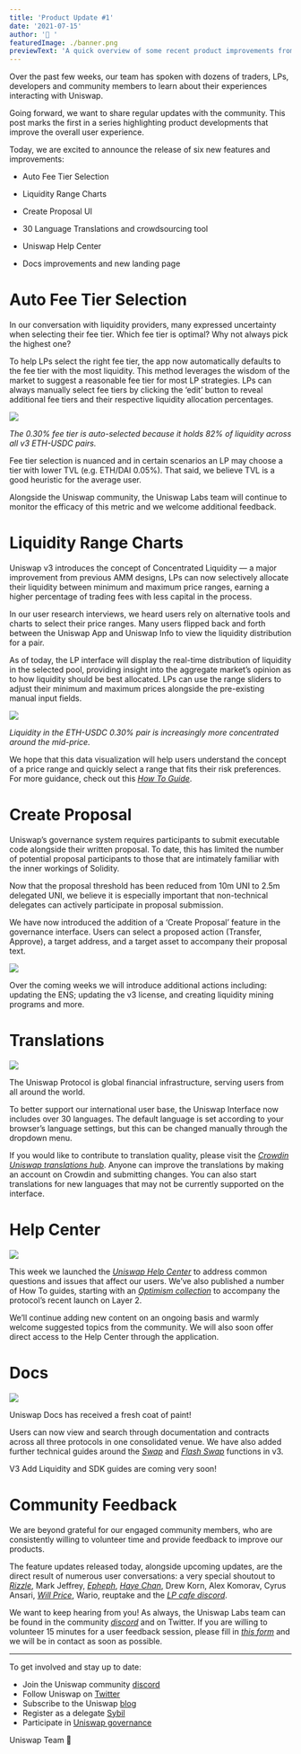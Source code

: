 ```yaml
---
title: 'Product Update #1'
date: '2021-07-15'
author: '🦄 '
featuredImage: ./banner.png
previewText: 'A quick overview of some recent product improvements from the past few weeks.'
---
```


Over the past few weeks, our team has spoken with dozens of traders,
LPs, developers and community members to learn about their experiences
interacting with Uniswap.

Going forward, we want to share regular updates with the community. This
post marks the first in a series highlighting product developments that
improve the overall user experience.

Today, we are excited to announce the release of six new features and
improvements:

- Auto Fee Tier Selection

- Liquidity Range Charts

- Create Proposal UI

- 30 Language Translations and crowdsourcing tool

- Uniswap Help Center

- Docs improvements and new landing page

# Auto Fee Tier Selection

In our conversation with liquidity providers, many expressed uncertainty
when selecting their fee tier. Which fee tier is optimal? Why not always
pick the highest one?

To help LPs select the right fee tier, the app now automatically
defaults to the fee tier with the most liquidity. This method leverages
the wisdom of the market to suggest a reasonable fee tier for most LP
strategies. LPs can always manually select fee tiers by clicking the
‘edit’ button to reveal additional fee tiers and their respective
liquidity allocation percentages.

![](./lp1.gif)

_The 0.30% fee tier is auto-selected because it holds 82% of liquidity
across all v3 ETH-USDC pairs._

Fee tier selection is nuanced and in certain scenarios an LP may choose
a tier with lower TVL (e.g. ETH/DAI 0.05%). That said, we believe TVL is
a good heuristic for the average user.

Alongside the Uniswap community, the Uniswap Labs team will continue to
monitor the efficacy of this metric and we welcome additional feedback.

# Liquidity Range Charts

Uniswap v3 introduces the concept of Concentrated Liquidity — a major
improvement from previous AMM designs, LPs can now selectively allocate
their liquidity between minimum and maximum price ranges, earning a
higher percentage of trading fees with less capital in the process.

In our user research interviews, we heard users rely on alternative
tools and charts to select their price ranges. Many users flipped back
and forth between the Uniswap App and Uniswap Info to view the liquidity
distribution for a pair.

As of today, the LP interface will display the real-time distribution of
liquidity in the selected pool, providing insight into the aggregate
market’s opinion as to how liquidity should be best allocated. LPs can
use the range sliders to adjust their minimum and maximum prices
alongside the pre-existing manual input fields.

![](./lp2.gif)

_Liquidity in the ETH-USDC 0.30% pair is increasingly more concentrated
around the mid-price._

We hope that this data visualization will help users understand the
concept of a price range and quickly select a range that fits their risk
preferences. For more guidance, check out this [_How To
Guide_](https://help.uniswap.org/en/articles/5391541-providing-liquidity-on-uniswap-v3).

# Create Proposal

Uniswap’s governance system requires participants to submit executable
code alongside their written proposal. To date, this has limited the
number of potential proposal participants to those that are intimately
familiar with the inner workings of Solidity.

Now that the proposal threshold has been reduced from 10m UNI to 2.5m
delegated UNI, we believe it is especially important that non-technical
delegates can actively participate in proposal submission.

We have now introduced the addition of a ‘Create Proposal’ feature in
the governance interface. Users can select a proposed action (Transfer,
Approve), a target address, and a target asset to accompany their
proposal text.

![](./create.gif)

Over the coming weeks we will introduce additional actions including:
updating the ENS; updating the v3 license, and creating liquidity mining
programs and more.

# Translations

![](./translate.gif)

The Uniswap Protocol is global financial infrastructure, serving users
from all around the world.

To better support our international user base, the Uniswap Interface now
includes over 30 languages. The default language is set according to
your browser’s language settings, but this can be changed manually
through the dropdown menu.

If you would like to contribute to translation quality, please visit the
[_Crowdin Uniswap translations
hub_](https://crowdin.com/project/uniswap-interface). Anyone can improve
the translations by making an account on Crowdin and submitting changes.
You can also start translations for new languages that may not be
currently supported on the interface.

# Help Center

![](./help.png)

This week we launched the [_Uniswap Help
Center_](https://help.uniswap.org/) to address common questions and
issues that affect our users. We’ve also published a number of How To
guides, starting with an [_Optimism
collection_](https://help.uniswap.org/en/collections/3033942-layer-2) to
accompany the protocol’s recent launch on Layer 2.

We’ll continue adding new content on an ongoing basis and warmly welcome
suggested topics from the community. We will also soon offer direct
access to the Help Center through the application.

# Docs

![](./docs.png)

Uniswap Docs has received a fresh coat of paint!

Users can now view and search through documentation and contracts across
all three protocols in one consolidated venue. We have also added
further technical guides around the
[_Swap_](https://docs.uniswap.org/protocol/guides/swaps/single-swaps)
and [_Flash
Swap_](https://docs.uniswap.org/protocol/guides/flash-integrations/inheritance-constructors)
functions in v3.

V3 Add Liquidity and SDK guides are coming very soon!

# Community Feedback

We are beyond grateful for our engaged community members, who are
consistently willing to volunteer time and provide feedback to improve
our products.

The feature updates released today, alongside upcoming updates, are the
direct result of numerous user conversations: a very special shoutout to
[_Rizzle_](http://twitter.com/nftland), Mark Jeffrey,
[_Epheph_](http://www.twitter.com/epheph), [_Haye
Chan_](http://twitter.com/defiahab), Drew Korn, Alex Komorav, Cyrus
Ansari, [_Will Price_](https://twitter.com/will__price), Wario, reuptake
and the [_LP cafe discord_](https://discord.gg/UKm6BzkJ).

We want to keep hearing from you! As always, the Uniswap Labs team can
be found in the community [_discord_](https://discord.gg/FCfyBSbCU5) and
on Twitter. If you are willing to volunteer 15 minutes for a user
feedback session, please fill in [_this
form_](https://forms.gle/3gZ6NVQSATHoqz7MA) and we will be in contact as
soon as possible.

---

To get involved and stay up to date:

- Join the Uniswap community [discord](https://discord.gg/FCfyBSbCU5)
- Follow Uniswap on [Twitter](https://twitter.com/Uniswap)
- Subscribe to the Uniswap [blog](/blog)
- Register as a delegate [Sybil](http://sybil.org/)
- Participate in [Uniswap governance](http://gov.uniswap.org/)

Uniswap Team
🦄

